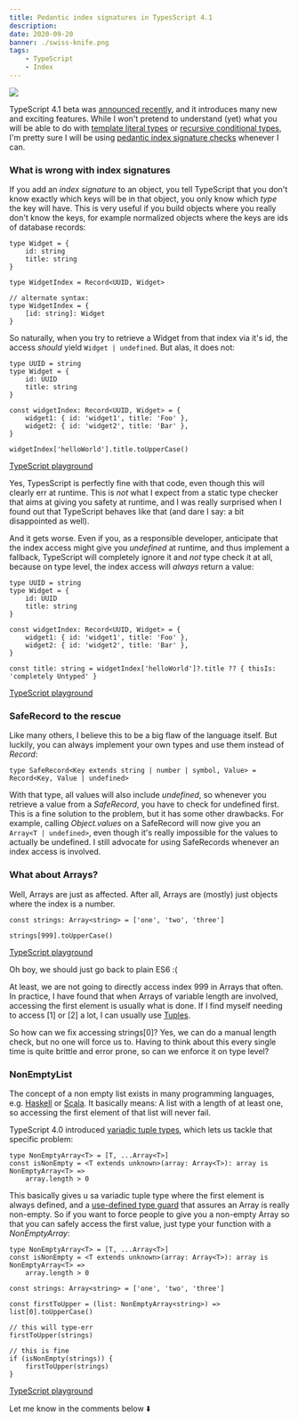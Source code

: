 ```yaml
---
title: Pedantic index signatures in TypesScript 4.1
description:
date: 2020-09-20
banner: ./swiss-knife.png
tags:
    - TypeScript
    - Index
---
```



<img src="./swiss-knife.png" />

<Divider />

TypeScript 4.1 beta was [announced recently](https://devblogs.microsoft.com/typescript/announcing-typescript-4-1-beta/),
and it introduces many new and exciting features.
While I won't pretend to understand (yet) what you will be able to do with
[template literal types](https://devblogs.microsoft.com/typescript/announcing-typescript-4-1-beta/#template-literal-types)
or [recursive conditional types](https://devblogs.microsoft.com/typescript/announcing-typescript-4-1-beta/#recursive-conditional-types),
I'm pretty sure I will be using [pedantic index signature checks](https://devblogs.microsoft.com/typescript/announcing-typescript-4-1-beta/#no-unchecked-indexed-access)
whenever I can.

### What is wrong with index signatures

If you add an _index signature_ to an object, you tell TypeScript that you don't know exactly which keys will be in that object,
you only know which _type_ the key will have.
This is very useful if you build objects where you really don't know the keys, for example normalized objects where the keys are ids of database records:

```ts:title=index-signagure
type Widget = {
    id: string
    title: string
}

type WidgetIndex = Record<UUID, Widget>

// alternate syntax:
type WidgetIndex = {
    [id: string]: Widget
}
```

So naturally, when you try to retrieve a Widget from that index via it's id, the access _should_ yield `Widget | undefined`.
But alas, it does not:

```ts:title=unsafe-access {7-12}
type UUID = string
type Widget = {
    id: UUID
    title: string
}

const widgetIndex: Record<UUID, Widget> = {
    widget1: { id: 'widget1', title: 'Foo' },
    widget2: { id: 'widget2', title: 'Bar' },
}

widgetIndex['helloWorld'].title.toUpperCase()
```

[TypeScript playground](https://www.typescriptlang.org/play?#code/C4TwDgpgBAqjCSARKBeKBnYAnAlgOwHMAoUSKAdRwBMCJhUoBvIqVqagLlgURbeBzAANhC6ZchIgF8iRAMYB7PJigB3arWDw8VCAA8uAJQiKsVADxwkAGgoa6APgbM2a+8ACMXRuypcA5Oo0dB7+tgLColD+AGIKCv5QUtZ8rEGaAEzevgHpdBlhUBEiAQBCAIZYicnSsnlaOvoA2v4AFhBCQgrkClhCVP4AugB0xRCjCjBgkFgAwuXoEAAUAJRAA)

Yes, TypesScript is perfectly fine with that code, even though this will clearly err at runtime.
This is _not_ what I expect from a static type checker that aims at giving you safety at runtime,
and I was really surprised when I found out that TypeScript behaves like that (and dare I say: a bit disappointed as well).

And it gets worse. Even if you, as a responsible developer, anticipate that the index access might give you _undefined_ at runtime,
and thus implement a fallback, TypeScript will completely ignore it and _not_ type check it at all, because on type level, the index
access will _always_ return a value:

```ts:title=unsafe-fallback {12}
type UUID = string
type Widget = {
    id: UUID
    title: string
}

const widgetIndex: Record<UUID, Widget> = {
    widget1: { id: 'widget1', title: 'Foo' },
    widget2: { id: 'widget2', title: 'Bar' },
}

const title: string = widgetIndex['helloWorld']?.title ?? { thisIs: 'completely Untyped' }
```

[TypeScript playground](https://www.typescriptlang.org/play?#code/C4TwDgpgBAqjCSARKBeKBnYAnAlgOwHMAoUSKAdRwBMCJhUoBvIqVqagLlgURbeBzAANhC6ZchIgF8iRAMYB7PJigB3arWDw8VCAA8uAJQiKsVADxwkAGgoa6APgbM2a+8ACMXRuypcA5Oo0dB7+tgLColD+AGIKCv5QUtZ8rEGaAEzevgHpdBlhUBEiAQBCAIZYicnSsorK9MVR4vgEDHlaOvoA2v4AFhBCQgrkClhCVP4AugD8AHRNUDMzTEV9OOjw6AGKALZgIsCDILB4pBCTSUA)

### SafeRecord to the rescue

Like many others, I believe this to be a big flaw of the language itself.
But luckily, you can always implement your own types and use them instead of _Record_:

```ts:title=safe-record
type SafeRecord<Key extends string | number | symbol, Value> = Record<Key, Value | undefined>
```

With that type, all values will also include _undefined_, so whenever you retrieve a value from a _SafeRecord_, you have
to check for undefined first.
This is a fine solution to the problem, but it has some other drawbacks.
For example, calling _Object.values_ on a SafeRecord will now give you an `Array<T | undefined>`, even though it's really impossible for the
values to actually be undefined. I still advocate for using SafeRecords whenever an index access is involved.

### What about Arrays?

Well, Arrays are just as affected. After all, Arrays are (mostly) just objects where the index is a number.

```ts:title=unsafe-arrays
const strings: Array<string> = ['one', 'two', 'three']

strings[999].toUpperCase()
```

[TypeScript playground](https://www.typescriptlang.org/play?#code/MYewdgzgLgBNBOBLMBzCAuGBBe8CGAngDwLIoB8MAvDANoDk4ApvQDQz1QDuIbHUAC3hMWAXQBQ40qgi0AnAtEA6KCACqABw1N4AYTwQmACgCUQA)

Oh boy, we should just go back to plain ES6 :(

At least, we are not going to directly access index 999 in Arrays that often.
In practice, I have found that when Arrays of variable length are involved, accessing the first element is usually what is done.
If I find myself needing to access [1] or [2] a lot, I can usually use [Tuples](https://www.typescriptlang.org/docs/handbook/basic-types.html#tuple).

So how can we fix accessing strings[0]? Yes, we can do a manual length check, but no one will force us to.
Having to think about this every single time is quite brittle and error prone, so can we enforce it on type level?

### NonEmptyList

The concept of a non empty list exists in many programming languages,
e.g. [Haskell](http://hackage.haskell.org/package/NonEmptyList) or [Scala](https://typelevel.org/cats/datatypes/nel.html).
It basically means: A list with a length of at least one, so accessing the first element of that list will never fail.

TypeScript 4.0 introduced [variadic tuple types](https://devblogs.microsoft.com/typescript/announcing-typescript-4-0/#variadic-tuple-types),
which lets us tackle that specific problem:

```ts:title=non-empty-array
type NonEmptyArray<T> = [T, ...Array<T>]
const isNonEmpty = <T extends unknown>(array: Array<T>): array is NonEmptyArray<T> =>
    array.length > 0
```

This basically gives u sa variadic tuple type where the first element is always defined, and a
[use-defined type guard](https://www.typescriptlang.org/docs/handbook/advanced-types.html#user-defined-type-guards)
that assures an Array is really non-empty.
So if you want to force people to give you a non-empty Array so that you can safely access the first value,
just type your function with a _NonEmptyArray_:

```ts:title=forced-empty-check {7-15}
type NonEmptyArray<T> = [T, ...Array<T>]
const isNonEmpty = <T extends unknown>(array: Array<T>): array is NonEmptyArray<T> =>
    array.length > 0

const strings: Array<string> = ['one', 'two', 'three']

const firstToUpper = (list: NonEmptyArray<string>) => list[0].toUpperCase()

// this will type-err
firstToUpper(strings)

// this is fine
if (isNonEmpty(strings)) {
    firstToUpper(strings)
}
```

[TypeScript playground](https://www.typescriptlang.org/play?#code/C4TwDgpgBAcg9gOwKIFsygIICcsEMQA8AKgHxQC8UA2kQDRQB0T2ehpAugFADGiAzsCgBLPvGRpQFKMSgQAHsAgIAJnygBXBAGsEcAO4ISAClw58ALigt8xEgEpLp1sLVjU6ENbZlyZJ-gYAGyUAc2AACygyAAZOHn5BASwhBBC+Sy8CJJSQn2oAckQIfPp84D04Eqgy8KwIYq54hAEoADMhLAEiOABVMEgsKSNAkWBLNwlPM0Js1PsKMhGBKmj2BmBe-ogsAGFcPggjOziAehOoCJEoPSFAwIvwCABabaxOds7gbr6Bo1m046cM4XcJXK7tBAQThCVpQIwiCYeP7AZKpPh2OxQADenCgeLaHS6m1+-3RnAAvkA)

<Comments>Let me know in the comments below ⬇️</Comments>
